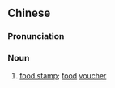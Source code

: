 ==Chinese==
{{zh-forms|type=21}}

===Pronunciation===
{{zh-pron
|m=shípǐn券,er=y,2er=y
|cat=n
}}

===Noun===
{{zh-noun}}

# [[food stamp]]; [[food]] [[voucher]]